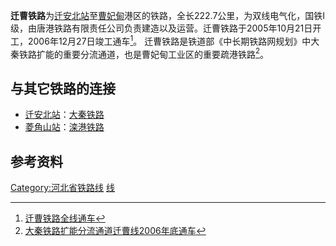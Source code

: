 {{Infobox rail system-route
|rail_name=迁曹铁路
|other_name=
|system_length=119 km
|length_in_operation=
|total_length=222.7 km
|tracklength=
|name_bgcolor=
|min_width=
|box_width=
|style=
|banner_color=blue
|sec_banner_color=
|third_banner_color=
|logo_filename=
|logo_width=
|logo_bgcolor=
|logo_alt=
|logo_note=
|image=
|imagesize=
|caption=
|code_name=
|locale={{CHN}}
|service_type=[[货物列车|货运铁路]]
|status=营运中
|network=
|stations=
|start=[[迁安北站|迁安北站]]、[[曹妃甸北站|曹妃甸北站]]
|lines=
|main_route=
|secondary_route=
|branch_route=
|standard=[[国铁I级|Ⅰ级铁路]]
|character=
|other_systems=
|main_stations=
|constructor=
|track=2（[[复线铁路|复线铁路]]）
|average_station_distance=
|max_speed=
|orbital_plane=
|track_gauge={{standard gauge}}（[[标准轨|标准轨]]）
|distance_between_mainlines=
|min_radius=
|max_grade=
|elevation=
|control=
|block_signal=
|engine=
|electrified=
|rollingstock=
|fleet_size=
|begin_operation=2006年12月27日
|end_operation=
|operation_note=
|open_operation=
|time_first=
|time_last=
|ridership=
|owner=
|operator=
|franchise=
|hq=
|key_person=
|website=
|route_map={{bs-map|inline=1|map=
CONTg~~ ~~ ~~{{RoutemapRoute|Licon=u|[[大秦铁路|大秦铁路]]往[[大同站|大同站]]方向}}
BST~~ ~~[[迁安北站|迁安北站]]
\ABZgl\CONTfq~~ ~~ ~~{{RoutemapRoute|Licon=r|[[大秦铁路|大秦铁路]]往[[秦皇岛站|秦皇岛站]]方向}}
CONTgq\ABZg+r\~~ ~~ ~~{{RoutemapRoute|Licon=l|[[滦菱铁路|滦菱铁路]]往[[滦县站|滦县站]]方向}}
BST~~ ~~[[菱角山站|菱角山站]]
BST~~ ~~[[滦南站|滦南站]]
BST~~ ~~[[乐亭站|乐亭站]]
BST~~ ~~[[聂庄站|聂庄站]]
BST~~ ~~[[京唐港站|京唐港站]]
BST~~ ~~[[曹妃甸南站|曹妃甸南站]]
\eABZg+l\exCONTfq~~ ~~ ~~{{RoutemapRoute|Licon=r|[[张唐铁路|张唐铁路]]往[[孔家庄站|孔家庄站]]方向}}
BST~~ ~~[[曹妃甸北站|曹妃甸北站]]
ENDEe

}}
}}
'''迁曹铁路'''为[[迁安北站|迁安北站]]至[[曹妃甸|曹妃甸]]港区的铁路，全长222.7公里，为双线电气化，国铁Ⅰ级，由唐港铁路有限责任公司负责建造以及运营。迁曹铁路于2005年10月21日开工，2006年12月27日竣工通车<ref>[http://www.tieliu.com.cn/article/2006/200612/2006-12-27/20061227084830_19790.html 迁曹铁路全线通车]{{dead link|date=2018年4月 |bot=InternetArchiveBot |fix-attempted=yes }}</ref>。 迁曹铁路是铁道部《中长期铁路网规划》中大秦铁路扩能的重要分流通道，也是曹妃甸工业区的重要疏港铁路<ref>[http://www.gov.cn/ztzl/2005-11/19/content_103239.htm 大秦铁路扩能分流通道迁曹线2006年底通车]</ref>。

==与其它铁路的连接==
*[[迁安北站|迁安北站]]：[[大秦铁路|大秦铁路]]
*[[菱角山站|菱角山站]]：[[滦港铁路|滦港铁路]]

==参考资料==
{{reflist}}

{{迁曹铁路|nocat}}
{{中国铁路}}
{{唐山}}
{{中国铁路小作品}}

[[Category:河北省铁路线|Category:河北省铁路线]]
[[Category:中国铁路北京局集团有限公司|线]]